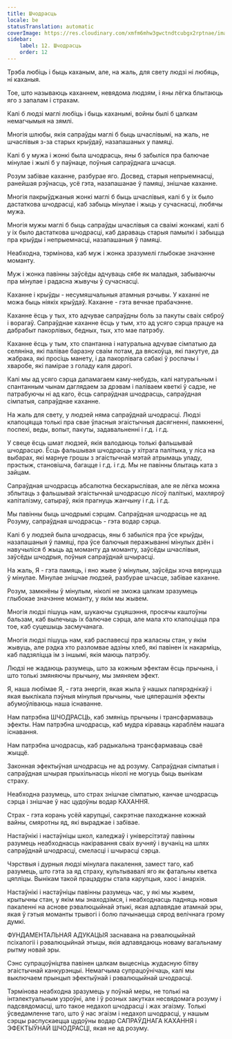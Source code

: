 ```yaml
---
title: Шчодрасць
locale: be
statusTranslation: automatic
coverImage: https://res.cloudinary.com/xmfm6mhw3gwctndtcubgx2rptnae/image/upload/v1740337243/small_cover_educacion_fundamental_a051170f1c.webp
sidebar:
    label: 12. Шчодрасць
    order: 12
---
```

Трэба любіць і быць каханым, але, на жаль, для свету людзі ні любяць, ні каханыя.

Тое, што называюць каханнем, невядома людзям, і яны лёгка блытаюць яго з запалам і страхам.

Калі б людзі маглі любіць і быць каханымі, войны былі б цалкам немагчымыя на зямлі.

Многія шлюбы, якія сапраўды маглі б быць шчаслівымі, на жаль, не шчаслівыя з-за старых крыўдаў, назапашаных у памяці.

Калі б у мужа і жонкі была шчодрасць, яны б забыліся пра балючае мінулае і жылі б у паўнаце, поўныя сапраўднага шчасця.

Розум забівае каханне, разбурае яго. Досвед, старыя непрыемнасці, ранейшая рэўнасць, усё гэта, назапашанае ў памяці, знішчае каханне.

Многія пакрыўджаныя жонкі маглі б быць шчаслівыя, калі б у іх было дастаткова шчодрасці, каб забыць мінулае і жыць у сучаснасці, любячы мужа.

Многія мужы маглі б быць сапраўды шчаслівыя са сваімі жонкамі, калі б у іх было дастаткова шчодрасці, каб дараваць старыя памылкі і забыцца пра крыўды і непрыемнасці, назапашаныя ў памяці.

Неабходна, тэрмінова, каб муж і жонка зразумелі глыбокае значэнне моманту.

Муж і жонка павінны заўсёды адчуваць сябе як маладыя, забываючы пра мінулае і радасна жывучы ў сучаснасці.

Каханне і крыўды - несумяшчальныя атамныя рэчывы. У каханні не можа быць ніякіх крыўдаў. Каханне - гэта вечнае прабачэнне.

Каханне ёсць у тых, хто адчувае сапраўдны боль за пакуты сваіх сяброў і ворагаў. Сапраўднае каханне ёсць у тым, хто ад усяго сэрца працуе на дабрабыт пакорлівых, бедных, тых, хто мае патрэбу.

Каханне ёсць у тым, хто спантанна і натуральна адчувае сімпатыю да селяніна, які палівае баразну сваім потам, да вяскоўца, які пакутуе, да жабрака, які просіць манету, і да пакорлівага сабакі ў роспачы і хваробе, які памірае з голаду каля дарогі.

Калі мы ад усяго сэрца дапамагаем каму-небудзь, калі натуральным і спантанным чынам даглядаем за дрэвам і паліваем кветкі ў садзе, не патрабуючы ні ад каго, ёсць сапраўдная шчодрасць, сапраўдная сімпатыя, сапраўднае каханне.

На жаль для свету, у людзей няма сапраўднай шчодрасці. Людзі клапоцяцца толькі пра свае ўласныя эгаістычныя дасягненні, памкненні, поспехі, веды, вопыт, пакуты, задавальненні і г.д. і г.д.

У свеце ёсць шмат людзей, якія валодаюць толькі фальшывай шчодрасцю. Ёсць фальшывая шчодрасць у хітрага палітыка, у ліса на выбарах, які марнуе грошы з эгаістычнай мэтай атрымаць уладу, прэстыж, становішча, багацце і г.д. і г.д. Мы не павінны блытаць ката з зайцам.

Сапраўдная шчодрасць абсалютна бескарыслівая, але яе лёгка можна зблытаць з фальшывай эгаістычнай шчодрасцю лісоў палітыкі, махляроў капіталізму, сатыраў, якія прагнуць жанчыну і г.д. і г.д.

Мы павінны быць шчодрымі сэрцам. Сапраўдная шчодрасць не ад Розуму, сапраўдная шчодрасць - гэта водар сэрца.

Калі б у людзей была шчодрасць, яны б забыліся пра ўсе крыўды, назапашаныя ў памяці, пра ўсе балючыя перажыванні мінулых дзён і навучыліся б жыць ад моманту да моманту, заўсёды шчаслівыя, заўсёды шчодрыя, поўныя сапраўднай шчырасці.

На жаль, Я - гэта памяць, і яно жыве ў мінулым, заўсёды хоча вярнуцца ў мінулае. Мінулае знішчае людзей, разбурае шчасце, забівае каханне.

Розум, замкнёны ў мінулым, ніколі не зможа цалкам зразумець глыбокае значэнне моманту, у якім мы жывем.

Многія людзі пішуць нам, шукаючы суцяшэння, просячы каштоўны бальзам, каб вылечыць іх балючае сэрца, але мала хто клапоціцца пра тое, каб суцешыць засмучанага.

Многія людзі пішуць нам, каб распавесці пра жаласны стан, у якім жывуць, але рэдка хто разломвае адзіны хлеб, які павінен іх накарміць, каб падзяліцца ім з іншымі, якія маюць патрэбу.

Людзі не жадаюць разумець, што за кожным эфектам ёсць прычына, і што толькі змяняючы прычыну, мы змяняем эфект.

Я, наша любімае Я, - гэта энергія, якая жыла ў нашых папярэднікаў і якая выклікала пэўныя мінулыя прычыны, чые цяперашнія эфекты абумоўліваюць наша існаванне.

Нам патрэбна ШЧОДРАСЦЬ, каб змяніць прычыны і трансфармаваць эфекты. Нам патрэбна шчодрасць, каб мудра кіраваць караблём нашага існавання.

Нам патрэбна шчодрасць, каб радыкальна трансфармаваць сваё жыццё.

Законная эфектыўная шчодрасць не ад розуму. Сапраўдная сімпатыя і сапраўдная шчырая прыхільнасць ніколі не могуць быць вынікам страху.

Неабходна разумець, што страх знішчае сімпатыю, канчае шчодрасць сэрца і знішчае ў нас цудоўны водар КАХАННЯ.

Страх - гэта корань усёй карупцыі, сакрэтнае паходжанне кожнай вайны, смяротны яд, які выраджае і забівае.

Настаўнікі і настаўніцы школ, каледжаў і універсітэтаў павінны разумець неабходнасць накіравання сваіх вучняў і вучаніц на шлях сапраўднай шчодрасці, смеласці і шчырасці сэрца.

Чэрствыя і дурныя людзі мінулага пакалення, замест таго, каб разумець, што гэта за яд страху, культывавалі яго як фатальны кветка цяпліцы. Вынікам такой працэдуры стала карупцыя, хаос і анархія.

Настаўнікі і настаўніцы павінны разумець час, у які мы жывем, крытычны стан, у якім мы знаходзімся, і неабходнасць падняць новыя пакаленні на аснове рэвалюцыйнай этыкі, якая адпавядае атамнай эры, якая ў гэтыя моманты трывогі і болю пачынаецца сярод велічнага грому думкі.

ФУНДАМЕНТАЛЬНАЯ АДУКАЦЫЯ заснавана на рэвалюцыйнай псіхалогіі і рэвалюцыйнай этыцы, якія адпавядаюць новаму вагальнаму рытму новай эры.

Сэнс супрацоўніцтва павінен цалкам выцесніць жудасную бітву эгаістычнай канкурэнцыі. Немагчыма супрацоўнічаць, калі мы выключаем прынцып эфектыўнай і рэвалюцыйнай шчодрасці.

Тэрмінова неабходна зразумець у поўнай меры, не толькі на інтэлектуальным узроўні, але і ў розных закутках несвядомага розуму і падсвядомасці, што такое недахоп шчодрасці і жах эгаізму. Толькі ўсведамленне таго, што ў нас эгаізм і недахоп шчодрасці, у нашым сэрцы распускаецца цудоўны водар САПРАЎДНАГА КАХАННЯ і ЭФЕКТЫЎНАЙ ШЧОДРАСЦІ, якая не ад розуму.

